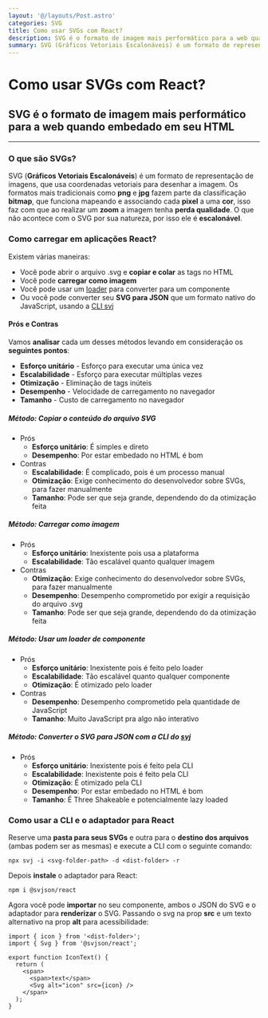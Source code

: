 ```yaml
---
layout: '@/layouts/Post.astro'
categories: SVG
title: Como usar SVGs com React?
description: SVG é o formato de imagem mais performático para a web quando embedado em seu HTML
summary: SVG (Gráficos Vetoriais Escalonáveis) é um formato de representação de imagens, que usa coordenadas vetoriais para desenhar a imagem
---
```


# Como usar SVGs com React?

## SVG é o formato de imagem mais performático para a web quando embedado em seu HTML

---

### O que são SVGs?

SVG (**Gráficos Vetoriais Escalonáveis**) é um formato de representação de imagens, que usa coordenadas vetoriais para desenhar a imagem. Os formatos mais tradicionais como **png** e **jpg** fazem parte da classificação **bitmap**, que funciona mapeando e associando cada **pixel** a uma **cor**, isso faz com que ao realizar um **zoom** a imagem tenha **perda qualidade**. O que não acontece com o SVG por sua natureza, por isso ele é **escalonável**.

### Como carregar em aplicações React?

Existem várias maneiras:

- Você pode abrir o arquivo .svg e **copiar e colar** as tags no HTML
- Você pode **carregar como imagem**
- Você pode usar um [loader](https://www.npmjs.com/package/@svgr/webpack 'npm svgr') para converter para um componente
- Ou você pode converter seu **SVG para JSON** que um formato nativo do JavaScript, usando a [CLI svj](https://www.npmjs.com/package/svj 'npm svj')

#### Prós e Contras

Vamos **analisar** cada um desses métodos levando em consideração os **seguintes pontos**:

- **Esforço unitário** - Esforço para executar uma única vez
- **Escalabilidade** - Esforço para executar múltiplas vezes
- **Otimização** - Eliminação de tags inúteis
- **Desempenho** - Velocidade de carregamento no navegador
- **Tamanho** - Custo de carregamento no navegador

##### Método: Copiar o conteúdo do arquivo SVG

- Prós
  - **Esforço unitário**: É simples e direto
  - **Desempenho**: Por estar embedado no HTML é bom
- Contras
  - **Escalabilidade**: É complicado, pois é um processo manual
  - **Otimização**: Exige conhecimento do desenvolvedor sobre SVGs, para fazer manualmente
  - **Tamanho**: Pode ser que seja grande, dependendo do da otimização feita

##### Método: Carregar como imagem

- Prós
  - **Esforço unitário**: Inexistente pois usa a plataforma
  - **Escalabilidade**: Tão escalável quanto qualquer imagem
- Contras
  - **Otimização**: Exige conhecimento do desenvolvedor sobre SVGs, para fazer manualmente
  - **Desempenho**: Desempenho comprometido por exigir a requisição do arquivo .svg
  - **Tamanho**: Pode ser que seja grande, dependendo do da otimização feita

##### Método: Usar um loader de componente

- Prós
  - **Esforço unitário**: Inexistente pois é feito pelo loader
  - **Escalabilidade**: Tão escalável quanto qualquer componente
  - **Otimização**: É otimizado pelo loader
- Contras
  - **Desempenho**: Desempenho comprometido pela quantidade de JavaScript
  - **Tamanho**: Muito JavaScript pra algo não interativo

##### Método: Converter o SVG para JSON com a CLI do [svj](https://www.npmjs.com/package/svj 'npm svj')

- Prós
  - **Esforço unitário**: Inexistente pois é feito pela CLI
  - **Escalabilidade**: Inexistente pois é feito pela CLI
  - **Otimização**: É otimizado pela CLI
  - **Desempenho**: Por estar embedado no HTML é bom
  - **Tamanho**: É Three Shakeable e potencialmente lazy loaded

### Como usar a CLI e o adaptador para React

Reserve uma **pasta para seus SVGs** e outra para o **destino dos arquivos** (ambas podem ser as mesmas) e execute a CLI com o seguinte comando:

```shell
npx svj -i <svg-folder-path> -d <dist-folder> -r
```

Depois **instale** o adaptador para React:

```shell
npm i @svjson/react
```

Agora você pode **importar** no seu componente, ambos o JSON do SVG e o adaptador para **renderizar** o SVG. Passando o svg na prop **src** e um texto alternativo na prop **alt** para acessibilidade:

```tsx
import { icon } from '<dist-folder>';
import { Svg } from '@svjson/react';

export function IconText() {
  return (
    <span>
      <span>text</span>
      <Svg alt="icon" src={icon} />
    </span>
  );
}
```
